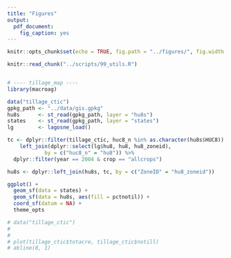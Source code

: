 ```yaml
---
title: "Figures"
output:
  pdf_document:
    fig_caption: yes
---
```


```r
knitr::opts_chunk$set(echo = TRUE, fig.path = "../figures/", fig.width = 5, fig.height = 6)
```

```r
knitr::read_chunk("../scripts/99_utils.R")
```

```r

```

```r
# ---- tillage_map ----
library(macroag)

data("tillage_ctic")
gpkg_path <- "../data/gis.gpkg"
hu8s      <- st_read(gpkg_path, layer = "hu8s")
states    <- st_read(gpkg_path, layer = "states")
lg        <- lagosne_load()

tc <- dplyr::filter(tillage_ctic, huc8_n %in% as.character(hu8s$HUC8)) %>%
    left_join(dplyr::select(lg$hu8, hu8, hu8_zoneid),
            by = c("huc8_n" = "hu8")) %>%
  dplyr::filter(year == 2004 & crop == "allcrops")

hu8s <- dplyr::left_join(hu8s, tc, by = c("ZoneID" = "hu8_zoneid"))

ggplot() +
  geom_sf(data = states) +
  geom_sf(data = hu8s, aes(fill = pctnotil)) +
  coord_sf(datum = NA) +
  theme_opts

# data("tillage_ctic")
#
#
# plot(tillage_ctic$totacre, tillage_ctic$notill)
# abline(0, 1)
```
